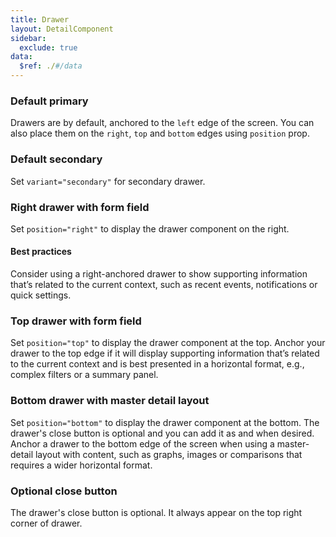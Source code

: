 ```yaml
---
title: Drawer
layout: DetailComponent
sidebar:
  exclude: true
data:
  $ref: ./#/data
---
```


<LivePreviewControls>
<LivePreview componentName="drawer" exampleName="DefaultPrimary" >

### Default primary

Drawers are by default, anchored to the `left` edge of the screen. You can also place them on the `right`, `top` and `bottom` edges using `position` prop.

</LivePreview>

<LivePreview componentName="drawer" exampleName="DefaultSecondary" >

### Default secondary

Set `variant="secondary"` for secondary drawer.

</LivePreview>

<LivePreview componentName="drawer" exampleName="RightWithFormField" >

### Right drawer with form field

Set `position="right"` to display the drawer component on the right.

#### Best practices

Consider using a right-anchored drawer to show supporting information that’s related to the current context, such as recent events, notifications or quick settings.

</LivePreview>

<LivePreview componentName="drawer" exampleName="TopWithFormField" >

### Top drawer with form field

Set `position="top"` to display the drawer component at the top. Anchor your drawer to the top edge if it will display supporting information that’s related to the current context and is best presented in a horizontal format, e.g., complex filters or a summary panel.

</LivePreview>

<LivePreview componentName="drawer" exampleName="Bottom" >

### Bottom drawer with master detail layout

Set `position="bottom"` to display the drawer component at the bottom. The drawer's close button is optional and you can add it as and when desired. Anchor a drawer to the bottom edge of the screen when using a master-detail layout with content, such as graphs, images or comparisons that requires a wider horizontal format.

</LivePreview>

<LivePreview componentName="drawer" exampleName="OptionalCloseButton" >

### Optional close button

The drawer's close button is optional. It always appear on the top right corner of drawer.

</LivePreview>
</LivePreviewControls>

